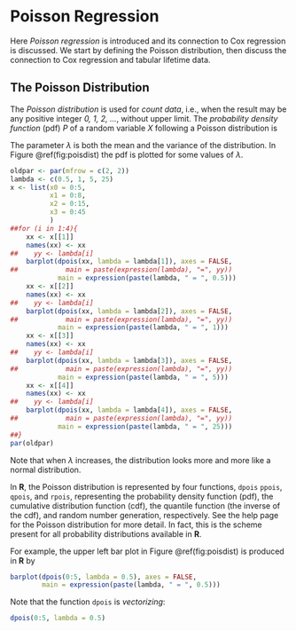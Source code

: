 # Poisson Regression

Here *Poisson regression*\index{Poisson regression} is introduced and
its connection to Cox regression\index{Cox regression} is discussed. We
start by defining the Poisson distribution, then discuss the
connection to Cox regression and tabular lifetime data.

## The Poisson Distribution
\index{Distributions!Poisson|(}

The *Poisson distribution* is used for
*count data*, i.e., when the result may be any positive integer *0, 1, 2,
...*, without upper limit. The *probability density function* (pdf)
$P$ of a random variable $X$ 
following a Poisson distribution is

\begin{equation}\label{eq:poisdist}
P(X = k) = \frac{\lambda^k}{k!}\exp(-\lambda), \quad \lambda > 0; \; k = 0,
1, 2, \ldots, 
\end{equation}

The parameter $\lambda$ is both the mean and the variance of the
distribution. In 
Figure \@ref(fig:poisdist) the pdf \eqref{eq:poisdist} is plotted for some
values of $\lambda$.


```r
oldpar <- par(mfrow = c(2, 2))
lambda <- c(0.5, 1, 5, 25)
x <- list(x0 = 0:5,
          x1 = 0:8,
          x2 = 0:15,
          x3 = 0:45
          )
##for (i in 1:4){
    xx <- x[[1]]
    names(xx) <- xx
##    yy <- lambda[i]
    barplot(dpois(xx, lambda = lambda[1]), axes = FALSE,
##            main = paste(expression(lambda), "=", yy))
            main = expression(paste(lambda, " = ", 0.5)))
    xx <- x[[2]]
    names(xx) <- xx
##    yy <- lambda[i]
    barplot(dpois(xx, lambda = lambda[2]), axes = FALSE,
##            main = paste(expression(lambda), "=", yy))
            main = expression(paste(lambda, " = ", 1)))
    xx <- x[[3]]
    names(xx) <- xx
##    yy <- lambda[i]
    barplot(dpois(xx, lambda = lambda[3]), axes = FALSE,
##            main = paste(expression(lambda), "=", yy))
            main = expression(paste(lambda, " = ", 5)))
    xx <- x[[4]]
    names(xx) <- xx
##    yy <- lambda[i]
    barplot(dpois(xx, lambda = lambda[4]), axes = FALSE,
##            main = paste(expression(lambda), "=", yy))
            main = expression(paste(lambda, " = ", 25)))
##}
par(oldpar)
```

Note that when $\lambda$ increases, the distribution looks more and more
like a normal distribution.

In **R**, the Poisson distribution is represented by four functions, `dpois`
  `ppois`, `qpois`, and `rpois`, representing the
  probability density function (pdf), the cumulative distribution function
  (cdf), the quantile function (the inverse of the cdf), and random number
  generation, 
  respectively. See the help page for the Poisson distribution for more
  detail. In fact, this is the scheme present for all probability
  distributions available in **R**.

For example, the upper left bar plot in Figure \@ref(fig:poisdist) is
produced in **R** by
```r
barplot(dpois(0:5, lambda = 0.5), axes = FALSE, 
        main = expression(paste(lambda, " = ", 0.5)))
```
\index{Functions!barplot}
Note that the function 
`dpois`\index{Functions!dpois} is *vectorizing*:
```r
dpois(0:5, lambda = 0.5)
```

